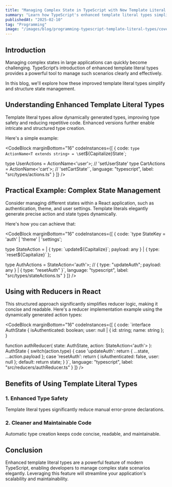```yaml
---
title: "Managing Complex State in TypeScript with New Template Literal Types"
summary: "Learn how TypeScript's enhanced template literal types simplify managing complex state structures in your applications."
publishedAt: "2025-02-10"
tag: "Programming"
image: "/images/blog/programming-typescript-template-literal-types/cover.jpg"
---
```


## Introduction

Managing complex states in large applications can quickly become challenging. TypeScript’s introduction of enhanced template literal types provides a powerful tool to manage such scenarios clearly and effectively.

In this blog, we'll explore how these improved template literal types simplify and structure state management.

## Understanding Enhanced Template Literal Types

Template literal types allow dynamically generated types, improving type safety and reducing repetitive code. Enhanced versions further enable intricate and structured type creation.

Here's a simple example:

<CodeBlock
    marginBottom="16"
    codeInstances={[
      {
        code:
`type ActionName<T extends string> = \`set\${Capitalize<T>}State\`;

type UserActions = ActionName<'user'>;  // 'setUserState'
type CartActions = ActionName<'cart'>;  // 'setCartState'`,
        language: "typescript",
        label: "src/types/actions.ts"
      }
    ]}
/>

## Practical Example: Complex State Management

Consider managing different states within a React application, such as authentication, theme, and user settings. Template literals elegantly generate precise action and state types dynamically.

Here's how you can achieve that:

<CodeBlock
    marginBottom="16"
    codeInstances={[
      {
        code:
`type StateKey = 'auth' | 'theme' | 'settings';

type StateAction<T extends StateKey> = 
  | { type: \`update\${Capitalize<T>}\`; payload: any }
  | { type: \`reset\${Capitalize<T>}\` };

type AuthActions = StateAction<'auth'>;
// { type: "updateAuth"; payload: any } | { type: "resetAuth" }`,
        language: "typescript",
        label: "src/types/stateActions.ts"
      }
    ]}
/>

## Using with Reducers in React

This structured approach significantly simplifies reducer logic, making it concise and readable. Here's a reducer implementation example using the dynamically generated action types:

<CodeBlock
    marginBottom="16"
    codeInstances={[
      {
        code:
`interface AuthState {
  isAuthenticated: boolean;
  user: null | { id: string; name: string };
}

function authReducer(
  state: AuthState, 
  action: StateAction<'auth'>
): AuthState {
  switch(action.type) {
    case 'updateAuth':
      return { ...state, ...action.payload };
    case 'resetAuth':
      return { isAuthenticated: false, user: null };
    default:
      return state;
  }
}`,
        language: "typescript",
        label: "src/reducers/authReducer.ts"
      }
    ]}
/>

## Benefits of Using Template Literal Types

### 1. Enhanced Type Safety
Template literal types significantly reduce manual error-prone declarations.

### 2. Cleaner and Maintainable Code
Automatic type creation keeps code concise, readable, and maintainable.

## Conclusion

Enhanced template literal types are a powerful feature of modern TypeScript, enabling developers to manage complex state scenarios elegantly. Leveraging this feature will streamline your application's scalability and maintainability.